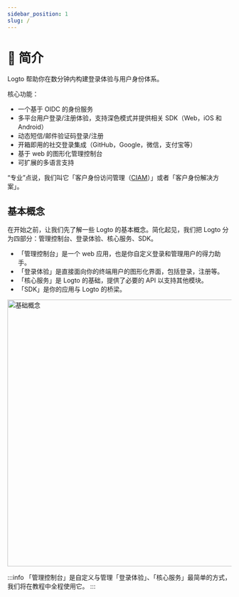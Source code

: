```yaml
---
sidebar_position: 1
slug: /
---
```


# 💁 简介

Logto 帮助你在数分钟内构建登录体验与用户身份体系。

核心功能：

- 一个基于 OIDC 的身份服务
- 多平台用户登录/注册体验，支持深色模式并提供相关 SDK（Web，iOS 和 Android）
- 动态短信/邮件验证码登录/注册
- 开箱即用的社交登录集成（GitHub，Google，微信，支付宝等）
- 基于 web 的图形化管理控制台
- 可扩展的多语言支持

“专业”点说，我们叫它「客户身份访问管理（[CIAM](https://en.wikipedia.org/wiki/Customer_identity_access_management)）」或者「客户身份解决方案」。

## 基本概念

在开始之前，让我们先了解一些 Logto 的基本概念。简化起见，我们把 Logto 分为四部分：管理控制台、登录体验、核心服务、SDK。

- 「管理控制台」是一个 web 应用，也是你自定义登录和管理用户的得力助手。
- 「登录体验」是直接面向你的终端用户的图形化界面，包括登录，注册等。
- 「核心服务」是 Logto 的基础，提供了必要的 API 以支持其他模块。
- 「SDK」是你的应用与 Logto 的桥梁。


<img src={basicConcepts} alt="基础概念" width="600px" />

:::info
「管理控制台」是自定义与管理「登录体验」、「核心服务」最简单的方式，我们将在教程中全程使用它。
:::
